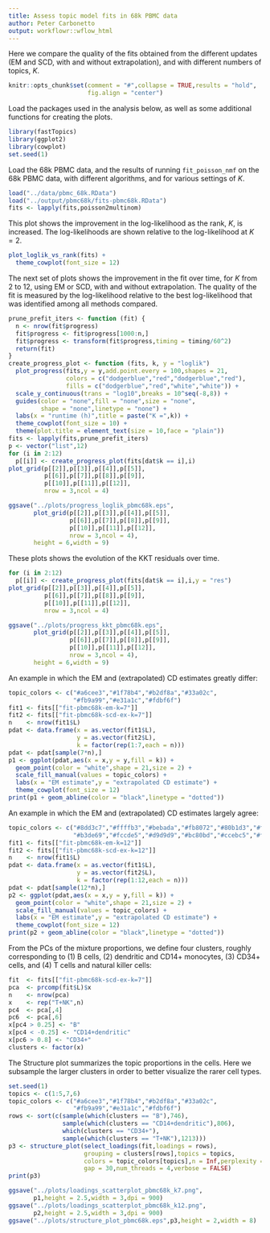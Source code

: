 ```yaml
---
title: Assess topic model fits in 68k PBMC data
author: Peter Carbonetto
output: workflowr::wflow_html
---
```


Here we compare the quality of the fits obtained from the different
updates (EM and SCD, with and without extrapolation), and with
different numbers of topics, $K$.

```r
knitr::opts_chunk$set(comment = "#",collapse = TRUE,results = "hold",
                      fig.align = "center")
```

Load the packages used in the analysis below, as well as some
additional functions for creating the plots.

```r
library(fastTopics)
library(ggplot2)
library(cowplot)
set.seed(1)
```

Load the 68k PBMC data, and the results of running `fit_poisson_nmf`
on the 68k PBMC data, with different algorithms, and for various
settings of $K$.

```r
load("../data/pbmc_68k.RData")
load("../output/pbmc68k/fits-pbmc68k.RData")
fits <- lapply(fits,poisson2multinom)
```

This plot shows the improvement in the log-likelihood as the rank,
$K$, is increased. The log-likelihoods are shown relative to the
log-likelihood at $K = 2$. 

```r
plot_loglik_vs_rank(fits) +
  theme_cowplot(font_size = 12)
```

The next set of plots shows the improvement in the fit over time, for
$K$ from 2 to 12, using EM or SCD, with and without extrapolation. The
quality of the fit is measured by the log-likelihood relative to the
best log-likelihood that was identified among all methods compared.

```r
prune_prefit_iters <- function (fit) {
  n <- nrow(fit$progress)
  fit$progress <- fit$progress[1000:n,]
  fit$progress <- transform(fit$progress,timing = timing/60^2)
  return(fit)
}
create_progress_plot <- function (fits, k, y = "loglik")
  plot_progress(fits,y = y,add.point.every = 100,shapes = 21,
                colors = c("dodgerblue","red","dodgerblue","red"),
                fills = c("dodgerblue","red","white","white")) +
  scale_y_continuous(trans = "log10",breaks = 10^seq(-8,8)) +
  guides(color = "none",fill = "none",size = "none",
         shape = "none",linetype = "none") +
  labs(x = "runtime (h)",title = paste("K =",k)) +
  theme_cowplot(font_size = 10) +
  theme(plot.title = element_text(size = 10,face = "plain"))
fits <- lapply(fits,prune_prefit_iters)
p <- vector("list",12)
for (i in 2:12)
  p[[i]] <- create_progress_plot(fits[dat$k == i],i)
plot_grid(p[[2]],p[[3]],p[[4]],p[[5]],
          p[[6]],p[[7]],p[[8]],p[[9]],
          p[[10]],p[[11]],p[[12]],
          nrow = 3,ncol = 4)
```

```r
ggsave("../plots/progress_loglik_pbmc68k.eps",
       plot_grid(p[[2]],p[[3]],p[[4]],p[[5]],
                 p[[6]],p[[7]],p[[8]],p[[9]],
                 p[[10]],p[[11]],p[[12]],
                 nrow = 3,ncol = 4),
   	   height = 6,width = 9)
```

These plots shows the evolution of the KKT residuals over time.

```r
for (i in 2:12)
  p[[i]] <- create_progress_plot(fits[dat$k == i],i,y = "res")
plot_grid(p[[2]],p[[3]],p[[4]],p[[5]],
          p[[6]],p[[7]],p[[8]],p[[9]],
          p[[10]],p[[11]],p[[12]],
          nrow = 3,ncol = 4)
```

```r
ggsave("../plots/progress_kkt_pbmc68k.eps",
       plot_grid(p[[2]],p[[3]],p[[4]],p[[5]],
                 p[[6]],p[[7]],p[[8]],p[[9]],
                 p[[10]],p[[11]],p[[12]],
                 nrow = 3,ncol = 4),
   	   height = 6,width = 9)
```

An example in which the EM and (extrapolated) CD estimates greatly
differ:

```r
topic_colors <- c("#a6cee3","#1f78b4","#b2df8a","#33a02c",
                  "#fb9a99","#e31a1c","#fdbf6f")
fit1 <- fits[["fit-pbmc68k-em-k=7"]]
fit2 <- fits[["fit-pbmc68k-scd-ex-k=7"]]
n    <- nrow(fit1$L)
pdat <- data.frame(x = as.vector(fit1$L),
                   y = as.vector(fit2$L),
				   k = factor(rep(1:7,each = n)))
pdat <- pdat[sample(7*n),]
p1 <- ggplot(pdat,aes(x = x,y = y,fill = k)) +
  geom_point(color = "white",shape = 21,size = 2) +
  scale_fill_manual(values = topic_colors) +
  labs(x = "EM estimate",y = "extrapolated CD estimate") +
  theme_cowplot(font_size = 12)
print(p1 + geom_abline(color = "black",linetype = "dotted"))
```

An example in which the EM and (extrapolated) CD estimates largely
agree:

```r
topic_colors <- c("#8dd3c7","#ffffb3","#bebada","#fb8072","#80b1d3","#fdb462",
                  "#b3de69","#fccde5","#d9d9d9","#bc80bd","#ccebc5","#ffed6f")
fit1 <- fits[["fit-pbmc68k-em-k=12"]]
fit2 <- fits[["fit-pbmc68k-scd-ex-k=12"]]
n    <- nrow(fit1$L)
pdat <- data.frame(x = as.vector(fit1$L),
                   y = as.vector(fit2$L),
				   k = factor(rep(1:12,each = n)))
pdat <- pdat[sample(12*n),]
p2 <- ggplot(pdat,aes(x = x,y = y,fill = k)) +
  geom_point(color = "white",shape = 21,size = 2) +
  scale_fill_manual(values = topic_colors) +
  labs(x = "EM estimate",y = "extrapolated CD estimate") +
  theme_cowplot(font_size = 12)
print(p2 + geom_abline(color = "black",linetype = "dotted"))
```

From the PCs of the mixture proportions, we define four clusters,
roughly corresponding to (1) B cells, (2) dendritic and CD14+
monocytes, (3) CD34+ cells, and (4) T cells and natural killer cells:

```r
fit  <- fits[["fit-pbmc68k-scd-ex-k=7"]]
pca  <- prcomp(fit$L)$x
n    <- nrow(pca)
x    <- rep("T+NK",n)
pc4  <- pca[,4]
pc6  <- pca[,6]
x[pc4 > 0.25] <- "B"
x[pc4 < -0.25] <- "CD14+dendritic"
x[pc6 > 0.8] <- "CD34+"
clusters <- factor(x)
```

The Structure plot summarizes the topic proportions in the cells. Here
we subsample the larger clusters in order to better visualize the
rarer cell types.

```r
set.seed(1)
topics <- c(1:5,7,6)
topic_colors <- c("#a6cee3","#1f78b4","#b2df8a","#33a02c",
                  "#fb9a99","#e31a1c","#fdbf6f")
rows <- sort(c(sample(which(clusters == "B"),746),
               sample(which(clusters == "CD14+dendritic"),806),
               which(clusters == "CD34+"),
               sample(which(clusters == "T+NK"),1213)))
p3 <- structure_plot(select_loadings(fit,loadings = rows),
                     grouping = clusters[rows],topics = topics,
                     colors = topic_colors[topics],n = Inf,perplexity = 70,
                     gap = 30,num_threads = 4,verbose = FALSE)
print(p3)					 
```

```r
ggsave("../plots/loadings_scatterplot_pbmc68k_k7.png",
       p1,height = 2.5,width = 3,dpi = 900)
ggsave("../plots/loadings_scatterplot_pbmc68k_k12.png",
       p2,height = 2.5,width = 3,dpi = 900)
ggsave("../plots/structure_plot_pbmc68k.eps",p3,height = 2,width = 8)
```
